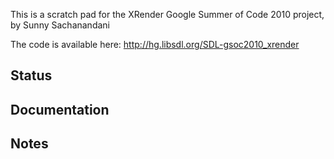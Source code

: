 This is a scratch pad for the XRender Google Summer of Code 2010 project, by Sunny Sachanandani

The code is available here:
http://hg.libsdl.org/SDL-gsoc2010_xrender


== Status ==

== Documentation ==

== Notes ==
